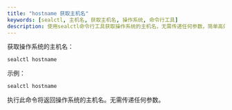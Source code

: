 ```yaml
---
title: "hostname 获取主机名"
keywords: [sealctl, 主机名, 获取主机名, 操作系统, 命令行工具]
description: 使用sealctl命令行工具获取操作系统的主机名，无需传递任何参数，简单高效。
---
```


获取操作系统的主机名：

```shell
sealctl hostname
```

示例：

```shell
sealctl hostname
```

执行此命令将返回操作系统的主机名。无需传递任何参数。